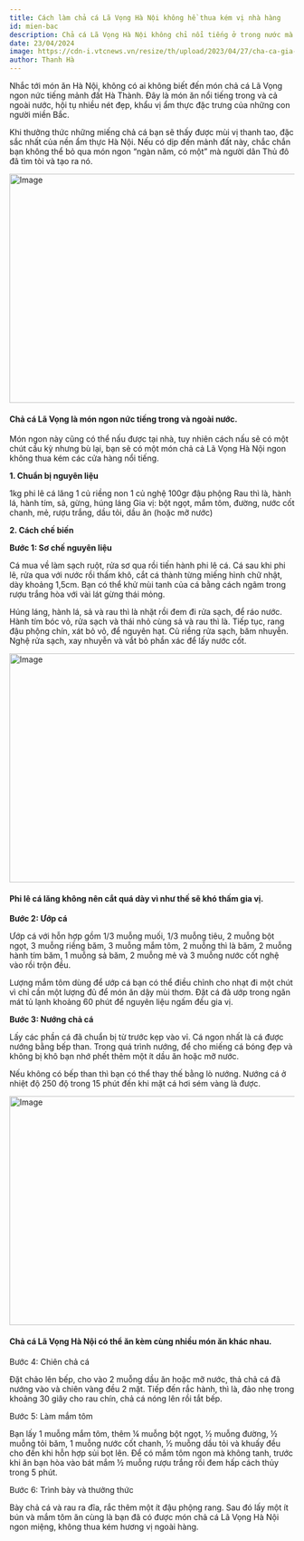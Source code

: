 ```yaml
---
title: Cách làm chả cá Lã Vọng Hà Nội không hề thua kém vị nhà hàng
id: mien-bac
description: Chả cá Lã Vọng Hà Nội không chỉ nổi tiếng ở trong nước mà còn vang danh sang nhiều vùng đất khác trên thế giới.
date: 23/04/2024
image: https://cdn-i.vtcnews.vn/resize/th/upload/2023/04/27/cha-ca-gia-nguyen-23252390.jpg
author: Thanh Hà
---
```


Nhắc tới món ăn Hà Nội, không có ai không biết đến món chả cá Lã Vọng ngon nức tiếng mảnh đất Hà Thành. Đây là món ăn nổi tiếng trong và cả ngoài nước, hội tụ nhiều nét đẹp, khẩu vị ẩm thực đặc trưng của những con người miền Bắc.

Khi thưởng thức những miếng chả cá bạn sẽ thấy được mùi vị thanh tao, đặc sắc nhất của nền ẩm thực Hà Nội. Nếu có dịp đến mảnh đất này, chắc chắn bạn không thể bỏ qua món ngon “ngàn năm, có một” mà người dân Thủ đô đã tìm tòi và tạo ra nó.

<img
	className="!w-full"
	src="https://cdn-i.vtcnews.vn/resize/th/upload/2023/04/27/cha-ca-gia-nguyen-23252390.jpg"
	width="718"
	height="404"
	alt="Image"
/>

#### Chả cá Lã Vọng là món ngon nức tiếng trong và ngoài nước.

Món ngon này cũng có thể nấu được tại nhà, tuy nhiên cách nấu sẽ có một chút cầu kỳ nhưng bù lại, bạn sẽ có một món chả cả Lã Vọng Hà Nội ngon không thua kém các cửa hàng nổi tiếng.

**1. Chuẩn bị nguyên liệu**

1kg phi lê cá lăng
1 củ riềng non
1 củ nghệ
100gr đậu phộng
Rau thì là, hành lá, hành tím, sả, gừng, húng láng
Gia vị: bột ngọt, mắm tôm, đường, nước cốt chanh, mẻ, rượu trắng, dầu tỏi, dầu ăn (hoặc mỡ nước)

**2. Cách chế biến**

**Bước 1: Sơ chế nguyên liệu**

Cá mua về làm sạch ruột, rửa sơ qua rồi tiến hành phi lê cá. Cá sau khi phi lê, rửa qua với nước rồi thấm khô, cắt cá thành từng miếng hình chữ nhật, dày khoảng 1,5cm. Bạn có thể khử mùi tanh của cá bằng cách ngâm trong rượu trắng hòa với vài lát gừng thái mỏng.

Húng láng, hành lá, sả và rau thì là nhặt rồi đem đi rửa sạch, để ráo nước. Hành tím bóc vỏ, rửa sạch và thái nhỏ cùng sả và rau thì là. Tiếp tục, rang đậu phộng chín, xát bỏ vỏ, để nguyên hạt. Củ riềng rửa sạch, băm nhuyễn. Nghệ rửa sạch, xay nhuyễn và vắt bỏ phần xác để lấy nước cốt.

<img
	className="!w-full"
	src="https://cdn-i.vtcnews.vn/resize/th/upload/2023/04/27/cha-ca-la-vong-1200x800-23252437.jpg"
	width="718"
	height="404"
	alt="Image"
/>

#### Phi lê cá lăng không nên cắt quá dày vì như thế sẽ khó thấm gia vị.

**Bước 2: Ướp cá**

Ướp cá với hỗn hợp gồm 1/3 muỗng muối, 1/3 muỗng tiêu, 2 muỗng bột ngọt, 3 muỗng riềng băm, 3 muỗng mắm tôm, 2 muỗng thì là băm, 2 muỗng hành tím băm, 1 muỗng sả băm, 2 muỗng mẻ và 3 muỗng nước cốt nghệ vào rồi trộn đều.

Lượng mắm tôm dùng để ướp cá bạn có thể điều chỉnh cho nhạt đi một chút vì chỉ cần một lượng đủ để món ăn dậy mùi thơm. Đặt cá đã ướp trong ngăn mát tủ lạnh khoảng 60 phút để nguyên liệu ngấm đều gia vị.

**Bước 3: Nướng chả cá**

Lấy các phần cá đã chuẩn bị từ trước kẹp vào vỉ. Cá ngon nhất là cá được nướng bằng bếp than. Trong quá trình nướng, để cho miếng cá bóng đẹp và không bị khô bạn nhớ phết thêm một ít dầu ăn hoặc mỡ nước.

Nếu không có bếp than thì bạn có thể thay thế bằng lò nướng. Nướng cá ở nhiệt độ 250 độ trong 15 phút đến khi mặt cá hơi sém vàng là được.

<img
	className="!w-full"
	src="https://cdn-i.vtcnews.vn/resize/th/upload/2023/04/27/quan-cha-ca-la-vong-ha-noi-cha-ca-gia-nguyen-tran-khat-chan-23253848.jpg"
	width="718"
	height="404"
	alt="Image"
/>

#### Chả cá Lã Vọng Hà Nội có thể ăn kèm cùng nhiều món ăn khác nhau.

Bước 4: Chiên chả cá

Đặt chảo lên bếp, cho vào 2 muỗng dầu ăn hoặc mỡ nước, thả chả cá đã nướng vào và chiên vàng đều 2 mặt. Tiếp đến rắc hành, thì là, đảo nhẹ trong khoảng 30 giây cho rau chín, chả cá nóng lên rồi tắt bếp.

Bước 5: Làm mắm tôm

Bạn lấy 1 muỗng mắm tôm, thêm ¼ muỗng bột ngọt, ½ muỗng đường, ½ muỗng tỏi băm, 1 muỗng nước cốt chanh, ½ muỗng dầu tỏi và khuấy đều cho đến khi hỗn hợp sủi bọt lên. Để có mắm tôm ngon mà không tanh, trước khi ăn bạn hòa vào bát mắm ½ muỗng rượu trắng rồi đem hấp cách thủy trong 5 phút.

Bước 6: Trình bày và thưởng thức

Bày chả cá và rau ra đĩa, rắc thêm một ít đậu phộng rang. Sau đó lấy một ít bún và mắm tôm ăn cùng là bạn đã có được món chả cá Lã Vọng Hà Nội ngon miệng, không thua kém hương vị ngoài hàng.
